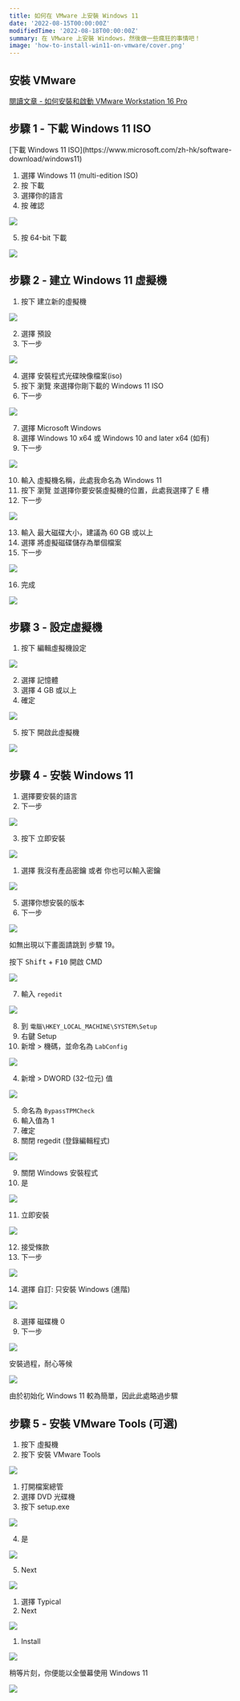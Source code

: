 ```yaml
---
title: 如何在 VMware 上安裝 Windows 11
date: '2022-08-15T00:00:00Z'
modifiedTime: '2022-08-18T00:00:00Z'
summary: 在 VMware 上安裝 Windows，然後做一些瘋狂的事情吧！
image: 'how-to-install-win11-on-vmware/cover.png'
---
```


## 安裝 VMware

[閱讀文章 - 如何安裝和啟動 VMware Workstation 16 Pro](/blog/how-to-install-and-activate-vmware-16)

## 步驟 1 - 下載 Windows 11 ISO

<Callout icon='🔗' title='連結' color='blue' radius='md'>
  [下載 Windows 11
  ISO](https://www.microsoft.com/zh-hk/software-download/windows11)
</Callout>

1. 選擇 Windows 11 (multi-edition ISO)
2. 按 下載
3. 選擇你的語言
4. 按 確認

![](</static/images/blog/how-to-install-win11-on-vmware/step-1(1-4).png>)

5. 按 64-bit 下載

![](</static/images/blog/how-to-install-win11-on-vmware/step-1(5).png>)

## 步驟 2 - 建立 Windows 11 虛擬機

1. 按下 建立新的虛擬機

![](</static/images/blog/how-to-install-win11-on-vmware/step-2(1).png>)

2. 選擇 預設
3. 下一步

![](</static/images/blog/how-to-install-win11-on-vmware/step-2(2-3).png>)

4. 選擇 安裝程式光碟映像檔案(iso)
5. 按下 瀏覽 來選擇你剛下載的 Windows 11 ISO
6. 下一步

![](</static/images/blog/how-to-install-win11-on-vmware/step-2(4-6).png>)

7. 選擇 Microsoft Windows
8. 選擇 Windows 10 x64 或 Windows 10 and later x64 (如有)
9. 下一步

![](</static/images/blog/how-to-install-win11-on-vmware/step-2(7-9).png>)

10. 輸入 虛擬機名稱，此處我命名為 Windows 11
11. 按下 瀏覽 並選擇你要安裝虛擬機的位置，此處我選擇了 E 槽
12. 下一步

![](</static/images/blog/how-to-install-win11-on-vmware/step-2(10-12).png>)

13. 輸入 最大磁碟大小，建議為 60 GB 或以上
14. 選擇 將虛擬磁碟儲存為單個檔案
15. 下一步

![](</static/images/blog/how-to-install-win11-on-vmware/step-2(13-15).png>)

16. 完成

![](</static/images/blog/how-to-install-win11-on-vmware/step-2(16).png>)

## 步驟 3 - 設定虛擬機

1. 按下 編輯虛擬機設定

![](</static/images/blog/how-to-install-win11-on-vmware/step-3(1).png>)

2. 選擇 記憶體
3. 選擇 4 GB 或以上
4. 確定

![](</static/images/blog/how-to-install-win11-on-vmware/step-3(2-4).png>)

5. 按下 開啟此虛擬機

![](</static/images/blog/how-to-install-win11-on-vmware/step-3(5).png>)

## 步驟 4 - 安裝 Windows 11

1. 選擇要安裝的語言
2. 下一步

![](</static/images/blog/how-to-install-win11-on-vmware/step-4(1-2).png>)

3. 按下 立即安裝

![](</static/images/blog/how-to-install-win11-on-vmware/step-4(3).png>)

1. 選擇 我沒有產品密鑰 或者 你也可以輸入密鑰

![](</static/images/blog/how-to-install-win11-on-vmware/step-4(4).png>)

5. 選擇你想安裝的版本
6. 下一步

![](</static/images/blog/how-to-install-win11-on-vmware/step-4(5-6).png>)

<Callout icon='💡' title='提示' color='yellow' radius='md'>
  如無出現以下畫面請跳到 步驟 19。

按下 <Kbd>Shift</Kbd> + <Kbd>F10</Kbd> 開啟 CMD

</Callout>

![](/static/images/blog/how-to-install-win11-on-vmware/cant-install.png)

7. 輸入 `regedit`

![](</static/images/blog/how-to-install-win11-on-vmware/step-4(7).png>)

8. 到 `電腦\HKEY_LOCAL_MACHINE\SYSTEM\Setup`
9. 右鍵 Setup
10. 新增 > 機碼，並命名為 `LabConfig`

![](</static/images/blog/how-to-install-win11-on-vmware/step-4(8-10).png>)

4. 新增 > DWORD (32-位元) 值

![](</static/images/blog/how-to-install-win11-on-vmware/step-4(11).png>)

5. 命名為 `BypassTPMCheck`
6. 輸入值為 1
7. 確定
8. 關閉 regedit (登錄編輯程式)

![](</static/images/blog/how-to-install-win11-on-vmware/step-4(12-15).png>)

9. 關閉 Windows 安裝程式
10. 是

![](</static/images/blog/how-to-install-win11-on-vmware/step-4(16-17).png>)

11. 立即安裝

![](</static/images/blog/how-to-install-win11-on-vmware/step-4(18).png>)

12. 接受條款
13. 下一步

![](</static/images/blog/how-to-install-win11-on-vmware/step-4(19-20).png>)

14. 選擇 自訂: 只安裝 Windows (進階)

![](</static/images/blog/how-to-install-win11-on-vmware/step-4(21).png>)

8. 選擇 磁碟機 0
9. 下一步

![](</static/images/blog/how-to-install-win11-on-vmware/step-4(22-23).png>)

<Callout icon='💡' title='提示' color='yellow' radius='md'>
  安裝過程，耐心等候
</Callout>

![](/static/images/blog/how-to-install-win11-on-vmware/installing.png)

<Callout icon='✍️' title='提醒' color='yellow' radius='md'>
  由於初始化 Windows 11 較為簡單，因此此處略過步驟
</Callout>

## 步驟 5 - 安裝 VMware Tools (可選)

1. 按下 虛擬機
2. 按下 安裝 VMware Tools

![](</static/images/blog/how-to-install-win11-on-vmware/step-5(1-2).png>)

1. 打開檔案總管
2. 選擇 DVD 光碟機
3. 按下 setup.exe

![](</static/images/blog/how-to-install-win11-on-vmware/step-5(3-5).png>)

4. 是

![](</static/images/blog/how-to-install-win11-on-vmware/step-5(6).png>)

5. Next

![](</static/images/blog/how-to-install-win11-on-vmware/step-5(7).png>)

1. 選擇 Typical
2. Next

![](</static/images/blog/how-to-install-win11-on-vmware/step-5(8-9).png>)

1. Install

![](</static/images/blog/how-to-install-win11-on-vmware/step-5(10).png>)

稍等片刻，你便能以全螢幕使用 Windows 11

![](/static/images/blog/how-to-install-win11-on-vmware/fullscreen.png)
